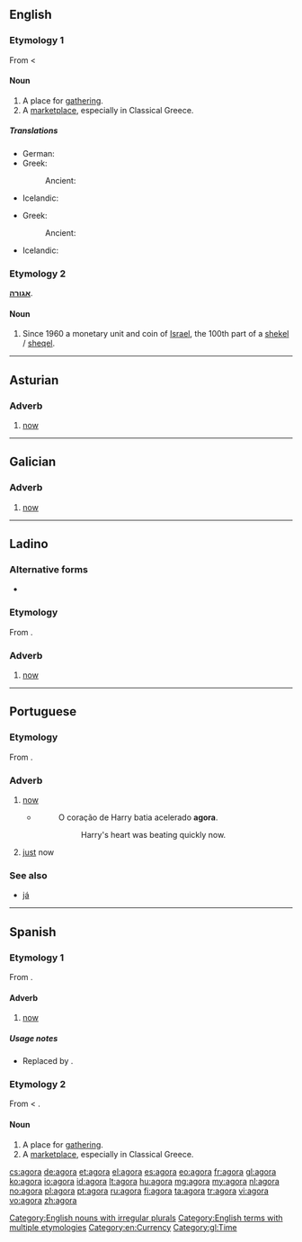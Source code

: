 {{also|ágora|αγορά|אגורה}}
==English==

===Etymology 1===
From {{etyl|la}} < {{etyl|grc}} {{term|sc=polytonic|ἀγείρω|tr=ageirō||I gather, collect}}

====Noun====
{{en-noun|pl=agorae|pl2=agoras}}

# A place for [[gathering]].
# A [[marketplace]], especially in Classical Greece.

=====Translations=====
{{trans-top|a place for gathering}}
* German: {{t|de|Agora|f}}
* Greek:
*: Ancient: {{tø|grc|ἀγορά|f|tr=agora|sc=polytonic}}
{{trans-mid}}
* Icelandic: {{t|is|samkomustaður|m}}
{{trans-bottom}}

{{trans-top|a marketplace}}
* Greek:
*: Ancient: {{tø|grc|ἀγορά|f|tr=agora|sc=polytonic}}
{{trans-mid}}
* Icelandic: {{t|is|markaðstorg|n}}
{{trans-bottom}}

===Etymology 2===
{{etyl|he}} '''[[אגורה]]'''.

====Noun====
{{en-noun|agoroth}}

# Since 1960 a monetary unit and coin of [[Israel]], the 100th part of a [[shekel]] / [[sheqel]].

[[Category:English nouns with irregular plurals]]
[[Category:English terms with multiple etymologies]]
[[Category:en:Currency]]

----

==Asturian==

===Adverb===
{{infl|ast|adverb}}

# [[now]]

----

==Galician==

===Adverb===
{{gl-adv}}

# [[now]]

[[Category:gl:Time]]

----

==Ladino==

===Alternative forms===
* {{l|lad|aora}}

===Etymology===
From {{etyl|la|lad}} {{term|hac|lang=la}} {{term|hora|lang=lad}}.

===Adverb===
{{lad-adv|l}}

# [[now]]

----

==Portuguese==

===Etymology===
From {{etyl|la|pt}} {{term|hac|lang=la}} {{term|hora|lang=la}}.

===Adverb===
{{pt-adv|-}}

# [[now]]
#* {{RQ:Harry Potter|5|pt-BR|page=434}}
#*: O coração de Harry batia acelerado '''agora'''.
#*:: Harry's heart was beating quickly now.
# [[just]] now

===See also===
* [[já]]

----

==Spanish==

===Etymology 1===
From {{etyl|la|es}} {{term|hac|lang=la}} {{term|hora|lang=la}}.

====Adverb====
{{es-adv}}

# {{obsolete|lang=es}} [[now]]

=====Usage notes=====
* Replaced by {{l|es|ahora}}.

===Etymology 2===
From {{etyl|la|es}} < {{etyl|grc|es}} {{term|sc=polytonic|ἀγορά|tr=agora||meeting, market}}.

====Noun====
{{es-noun|f}}

# A place for [[gathering]].
# A [[marketplace]], especially in Classical Greece.

[[cs:agora]]
[[de:agora]]
[[et:agora]]
[[el:agora]]
[[es:agora]]
[[eo:agora]]
[[fr:agora]]
[[gl:agora]]
[[ko:agora]]
[[io:agora]]
[[id:agora]]
[[lt:agora]]
[[hu:agora]]
[[mg:agora]]
[[my:agora]]
[[nl:agora]]
[[no:agora]]
[[pl:agora]]
[[pt:agora]]
[[ru:agora]]
[[fi:agora]]
[[ta:agora]]
[[tr:agora]]
[[vi:agora]]
[[vo:agora]]
[[zh:agora]]